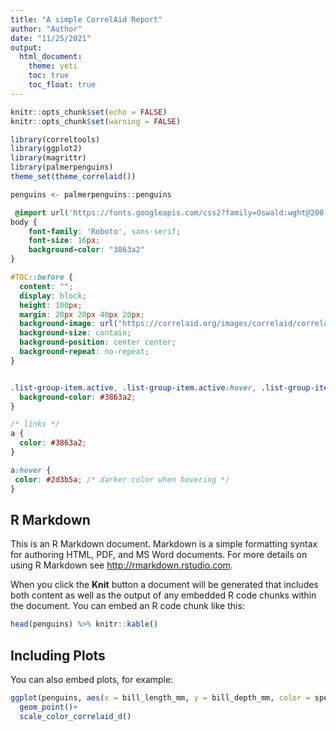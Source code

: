 ```yaml
---
title: "A simple CorrelAid Report"
author: "Author"
date: "11/25/2021"
output: 
  html_document:
    theme: yeti
    toc: true
    toc_float: true
---
```


```r
knitr::opts_chunk$set(echo = FALSE)
knitr::opts_chunk$set(warning = FALSE)

library(correltools)
library(ggplot2)
library(magrittr)
library(palmerpenguins)
theme_set(theme_correlaid())

penguins <- palmerpenguins::penguins

```


```css
 @import url('https://fonts.googleapis.com/css2?family=Oswald:wght@200;300;400;500;600;700&family=Roboto:ital,wght@0,100;0,300;0,400;0,500;0,700;0,900;1,100;1,300;1,400;1,500;1,700;1,900&display=swap');
body {
    font-family: 'Roboto', sans-serif;
    font-size: 16px;
    background-color: "3863a2"
}

#TOC::before {
  content: "";
  display: block;
  height: 100px;
  margin: 20px 20px 40px 20px;
  background-image: url("https://correlaid.org/images/correlaid/correlaid-brand2.png");
  background-size: contain;
  background-position: center center;
  background-repeat: no-repeat;
}


.list-group-item.active, .list-group-item.active:hover, .list-group-item.active:focus {
  background-color: #3863a2;
}

/* links */
a { 
  color: #3863a2;
}

a:hover {
 color: #2d3b5a; /* darker color when hovering */
}
```


## R Markdown

This is an R Markdown document. Markdown is a simple formatting syntax for authoring HTML, PDF, and MS Word documents. For more details on using R Markdown see <http://rmarkdown.rstudio.com>.

When you click the **Knit** button a document will be generated that includes both content as well as the output of any embedded R code chunks within the document. You can embed an R code chunk like this:


```r
head(penguins) %>% knitr::kable()
```

## Including Plots

You can also embed plots, for example:

```r
ggplot(penguins, aes(x = bill_length_mm, y = bill_depth_mm, color = species)) + 
  geom_point()+
  scale_color_correlaid_d()
```

